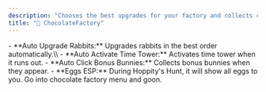 ```yaml
---
description: "Chooses the best upgrades for your factory and collects chocolate for you. It also shows chocolate eggs around the world."
title: "🍫 ChocolateFactory"
---
```


<Accordion title="General" icon="gear">
  - **Auto Upgrade Rabbits:** Upgrades rabbits in the best order automatically.\\
  - **Auto Activate Time Tower:** Activates time tower when it runs out.
  - **Auto Click Bonus Bunnies:** Collects bonus bunnies when they appear.
  - **Eggs ESP:** During Hoppity's Hunt, it will show all eggs to you.
</Accordion>

<Accordion title="Usage Notes" icon="note-sticky">
  Go into chocolate factory menu and goon.
</Accordion>